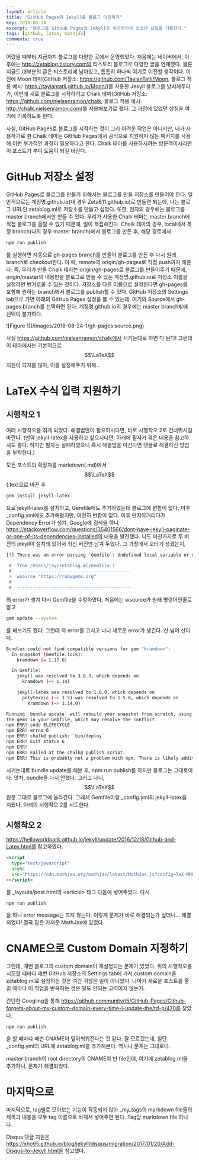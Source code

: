 ```yaml
---
layout: article
title: "GitHub Pages와 Jekyll로 블로그 이전하기"
key: 2018-08-24
excerpt: "블로그를 GitHub Pages와 Jekyll로 이전하면서 있었던 삽질을 기록한다."
tags: [github, latex, mathjax]
comments: true
---
```


어렸을 때부터 지금까지 블로그를 다양한 곳에서 운영했었다. 처음에는
네이버에서, 이후에는 http://zetablog.tistory.com의 티스토리 블로그로 다양한 글을
연재했다. 물론 지금도 대부분의 글은 티스토리에 남아있고, 틈틈히 하나씩 여기로 이전할
생각이다. 이전에 Moon 테마(GitHub 저장소: https://github.com/TaylanTatli/Moon, 블로그
적용 예시: https://taylantatli.github.io/Moon/)를 사용한 Jekyll 블로그를 방치해두다가,
이번에 새로 블로그를 시작하려고 Chalk 테마(GitHub 저장소: https://github.com/nielsenramon/chalk,
블로그 적용 예시: http://chalk.nielsenramon.com)를 사용해보기로 했다. 그 과정에 있었던
삽질을 여기에 기록하도록 한다.

사실, GitHub Pages로 블로그를 시작하는 것이 그리 어려운 작업은 아니지만, 내가 사용하기로 한 Chalk 테마는 GitHub Pages에서 공식으로 지원하지 않는 패키지를 사용해 이런 부가적인 과정이 필요하다고 한다. Chalk 테마를 사용하시려는 방문객이시라면 이 포스트가 부디 도움이 되길 바란다.

# GitHub 저장소 설정

GitHub Pages로 블로그를 만들기 위해서는 블로그를 만들 저장소를 만들어야 한다. 일반적으로는 계정명.github.io(내 경우 Zeta611.github.io)로 만들면 되는데, 나는 블로그 URL인 zetablog.ml로 저장소를 만들고 싶었다. 또한, 전자의 경우에는 블로그를 master branch에서만 만들 수 있다. 우리가 사용한 Chalk 테마는 master branch에 직접 블로그를 올릴 수 없기 때문에, 일이 복잡해진다. Chalk 테마의 경우, local에서 특정 branch(나의 경우 master branch)에서 블로그를 만든 후, 해당 경로에서

```bash
npm run publish
```

를 실행하면 자동으로 gh-pages branch를 만들어 블로그를 만든 후 다시 원래 branch로 checkout한다. 이 때, remote의 origin/gh-pages로 직접 push까지 해준다. 즉, 우리가 만들 Chalk 테마는 origin/gh-pages로 블로그를 만들어주기 때문에, origin/master의 내용만을 블로그로 만들 수 있는 계정명.github.io로 저장소 이름을 설정하면 번거로울 수 있는 것이다. 저장소를 다른 이름으로 설정한다면 gh-pages를 포함해 원하는 branch에서 블로그를 publish할 수 있다. GitHub 저장소의 Settings tab으로 가면 아래의 GitHub Pages 설정을 볼 수 있는데, 여기의 Source에서 gh-pages branch를 선택하면 된다. 계정명.github.io의 경우에는 master branch밖에 선택이 불가하다.

![Figure 1](/images/2018-08-24-1/gh-pages source.png)

사실 https://github.com/nielsenramon/chalk에서 시키는대로 하면 다 된다! 그런데 이 테마에서는 기본적으로 $$\LaTeX$$ 지원이 되지를 않아, 이를 설정해주기 위해...

# LaTeX 수식 입력 지원하기

## 시행착오 1

여러 시행착오를 겪게 되었다. 해결법만이 필요하시다면, 바로 시행착오 2로 건너뛰시길 바란다. (만약 jekyll-latex을 사용하고 싶으시다면, 아래에 필자가 겪은 내용을 참고하셔도 좋다. 하지만 필자는 실패하였으니 혹시 해결법을 아신다면 댓글로 해결하신 방법을 부탁한다.)

모든 포스트의 확장자를 markdown(.md)에서 $$\LaTeX$$(.tex)으로 바꾼 후

```bash
gem install jekyll-latex
```

으로 jekyll-latex를 설치하고, Gemfile에도 추가하였는데 블로그에 변함이 없다. 이후 \_config.yml에도 추가해봤지만, 여전히 변함이 없다. 이후 만지작거리다가 Dependency Error가 생겨, Google에 검색을 하니 https://stackoverflow.com/questions/35401566/dont-have-jekyll-paginate-or-one-of-its-dependencies-installed의 내용을 발견했다. 나도 마찬가지로 두 버전의 jekyll이 설치돼 있어서 최신 버전만 남겨 두었다. 그 과정에서 오타가 생겼는지,

```bash
[!] There was an error parsing `Gemfile`: Undefined local variable or method `wsource' for Gemfile. Bundler cannot continue.

 #  from /Users/jay/zetablog.ml/Gemfile:1
 #  -------------------------------------------
 >  wsource "https://rubygems.org"
 #
 #  -------------------------------------------
```

의 error가 생겨 다시 Gemfile을 수정하였다. 처음에는 wsource가 원래 명령어인줄로 알고

```bash
gem update --system
```

를 해보기도 했다. 그런데 저 error를 고치고 나니 새로운 error가 생긴다. 산 넘어 산이다.

```bash
Bundler could not find compatible versions for gem "kramdown":
  In snapshot (Gemfile.lock):
    kramdown (= 1.17.0)

  In Gemfile:
    jekyll was resolved to 3.8.3, which depends on
      kramdown (~> 1.14)

    jekyll-latex was resolved to 1.0.0, which depends on
      polytexnic (~> 1.5) was resolved to 1.5.6, which depends on
        kramdown (~> 1.14.0)

Running `bundle update` will rebuild your snapshot from scratch, using only
the gems in your Gemfile, which may resolve the conflict.
npm ERR! code ELIFECYCLE
npm ERR! errno 6
npm ERR! chalk@ publish: `bin/deploy`
npm ERR! Exit status 6
npm ERR!
npm ERR! Failed at the chalk@ publish script.
npm ERR! This is probably not a problem with npm. There is likely additional logging output above.
```

시키는대로 bundle update를 해본 후, npm run publish를 하지만 블로그는 그대로이다. 앗차, bundle을 다시 안했다. 그러고 나니, $$\LaTeX$$ 원문 그대로 블로그에 올라간다. 그래서 Gemfile이랑 \_config.yml의 jekyll-latex을 지웠다. 아래의 시행착오 2를 시도한다.

## 시행착오 2

https://helloworldpark.github.io/jekyll/update/2016/12/18/Github-and-Latex.html를 참고하였다.

```html
<script
  type="text/javascript"
  async
  src="https://cdn.mathjax.org/mathjax/latest/MathJax.js?config=TeX-MML-AM_CHTML"
></script>
```

를 \_layouts/post.html의 \<article> 태그 다음에 넣어주었다. 다시

```shell
npm run publish
```

을 하니 error message는 뜨지 않는다. 이렇게 문제가 바로 해결되는가 싶더니... 해결되었다! 결국 답은 가까운 MathJax에 있었다.

# CNAME으로 Custom Domain 지정하기

그런데, 매번 블로그의 custom domain이 재설정되는 문제가 있었다. 위의 시행착오를 시도할 때마다 매번 GitHub 저장소의 Settings tab에 가서 custom domain을 zetablog.ml로 설정하는 것은 여간 귀찮은 일이 아니었다. 나아가 새로운 포스트를 옮길 때마다 이 작업을 반복하는 것은 말도 안되는 고역이지 않는가.

간단한 Googling을 통해 https://github.community/t5/GitHub-Pages/Github-forgets-about-my-custom-domain-every-time-I-update-the/td-p/470를 찾았다.

```shell
npm run publish
```

을 할 때마다 매번 CNAME이 덮어씌워진다는 것 같다. 잘 모르겠는데, 일단 \_config.yml의 URL에 zetablog.ml을 추가해본다. 역시나 문제는 그대로다.

master branch의 root directory의 CNAME이 빈 file인데, 여기에 zetablog.ml을 추가하니, 문제가 해결되었다.

# 마지막으로

마지막으로, tag별로 모아보는 기능이 작동되지 않아 \_my_tags의 markdown file들의 제목과 내용을 모두 tag 이름으로 바꿔서 넣어주면 된다. Tag당 markdown file 하나다.

Disqus 댓글 지원은 https://xho95.github.io/blog/jekyll/disqus/migration/2017/01/20/Add-Disqus-to-Jekyll.html을 참고했다.
